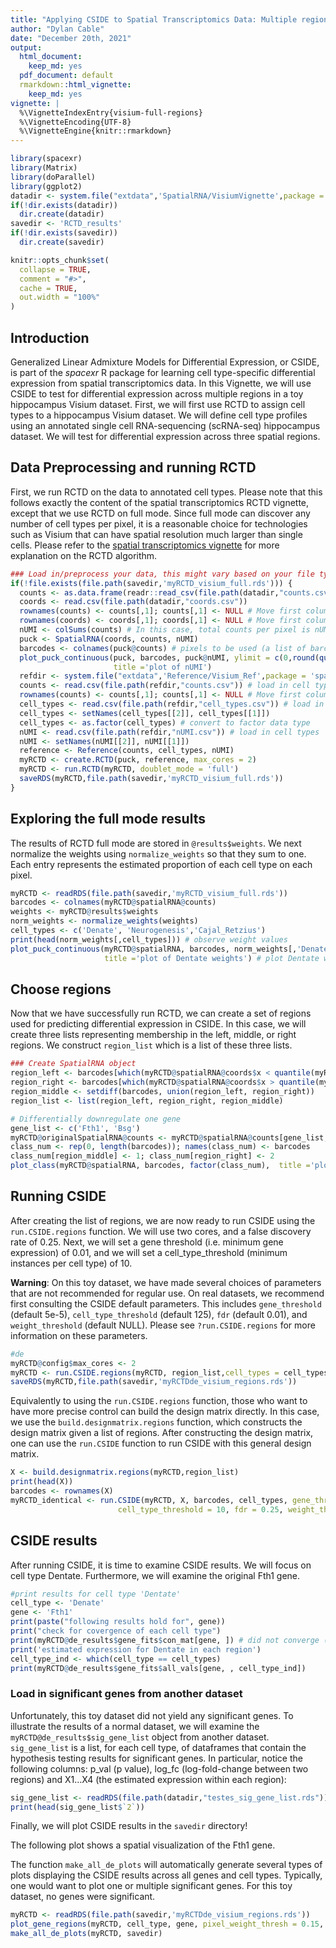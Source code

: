 ```yaml
---
title: "Applying CSIDE to Spatial Transcriptomics Data: Multiple regions in Visium with full mode RCTD"
author: "Dylan Cable"
date: "December 20th, 2021"
output:
  html_document:
    keep_md: yes
  pdf_document: default
  rmarkdown::html_vignette:
    keep_md: yes
vignette: |
  %\VignetteIndexEntry{visium-full-regions} 
  %\VignetteEncoding{UTF-8} 
  %\VignetteEngine{knitr::rmarkdown}
---
```


```r

library(spacexr)
library(Matrix)
library(doParallel)
library(ggplot2)
datadir <- system.file("extdata",'SpatialRNA/VisiumVignette',package = 'spacexr') # directory for sample Visium dataset
if(!dir.exists(datadir))
  dir.create(datadir)
savedir <- 'RCTD_results'
if(!dir.exists(savedir))
  dir.create(savedir)
```

```r
knitr::opts_chunk$set(
  collapse = TRUE,
  comment = "#>",
  cache = TRUE,
  out.width = "100%"
)
```

## Introduction

Generalized Linear Admixture Models for Differential Expression, or CSIDE, is part of the *spacexr* R package for learning cell type-specific differential expression from spatial transcriptomics data. In this Vignette, we will use CSIDE to test for differential expression across multiple regions in a toy hippocampus Visium dataset. First, we will first use RCTD to assign cell types to a hippocampus Visium dataset. We will define cell type profiles using an annotated single cell RNA-sequencing (scRNA-seq) hippocampus dataset. We will test for differential expression across three spatial regions.

## Data Preprocessing and running RCTD

First, we run RCTD on the data to annotated cell types. Please note that this follows exactly the content of the spatial transcriptomics RCTD vignette, except that we use RCTD on full mode. Since full mode can discover any number of cell types per pixel, it is a reasonable choice for technologies such as Visium that can have spatial resolution much larger than single cells. Please refer to the [spatial transcriptomics vignette](https://raw.githack.com/dmcable/spacexr/master/vignettes/spatial-transcriptomics.html) for more explanation on the RCTD algorithm.

```r
### Load in/preprocess your data, this might vary based on your file type
if(!file.exists(file.path(savedir,'myRCTD_visium_full.rds'))) {
  counts <- as.data.frame(readr::read_csv(file.path(datadir,"counts.csv"))) # load in counts matrix
  coords <- read.csv(file.path(datadir,"coords.csv"))
  rownames(counts) <- counts[,1]; counts[,1] <- NULL # Move first column to rownames
  rownames(coords) <- coords[,1]; coords[,1] <- NULL # Move first column to rownames
  nUMI <- colSums(counts) # In this case, total counts per pixel is nUMI
  puck <- SpatialRNA(coords, counts, nUMI)
  barcodes <- colnames(puck@counts) # pixels to be used (a list of barcode names). 
  plot_puck_continuous(puck, barcodes, puck@nUMI, ylimit = c(0,round(quantile(puck@nUMI,0.9))), 
                       title ='plot of nUMI') 
  refdir <- system.file("extdata",'Reference/Visium_Ref',package = 'spacexr') # directory for the reference
  counts <- read.csv(file.path(refdir,"counts.csv")) # load in cell types
  rownames(counts) <- counts[,1]; counts[,1] <- NULL # Move first column to rownames
  cell_types <- read.csv(file.path(refdir,"cell_types.csv")) # load in cell types
  cell_types <- setNames(cell_types[[2]], cell_types[[1]])
  cell_types <- as.factor(cell_types) # convert to factor data type
  nUMI <- read.csv(file.path(refdir,"nUMI.csv")) # load in cell types
  nUMI <- setNames(nUMI[[2]], nUMI[[1]])
  reference <- Reference(counts, cell_types, nUMI)
  myRCTD <- create.RCTD(puck, reference, max_cores = 2)
  myRCTD <- run.RCTD(myRCTD, doublet_mode = 'full')
  saveRDS(myRCTD,file.path(savedir,'myRCTD_visium_full.rds'))
}
```

## Exploring the full mode results

The results of RCTD full mode are stored in `@results$weights`. We next normalize the weights using `normalize_weights` so that they sum to one. Each entry represents the estimated proportion of each cell type on each pixel.

```r
myRCTD <- readRDS(file.path(savedir,'myRCTD_visium_full.rds'))
barcodes <- colnames(myRCTD@spatialRNA@counts)
weights <- myRCTD@results$weights
norm_weights <- normalize_weights(weights)
cell_types <- c('Denate', 'Neurogenesis','Cajal_Retzius')
print(head(norm_weights[,cell_types])) # observe weight values
plot_puck_continuous(myRCTD@spatialRNA, barcodes, norm_weights[,'Denate'], ylimit = c(0,0.5), 
                     title ='plot of Dentate weights') # plot Dentate weights
```

## Choose regions

Now that we have successfully run RCTD, we can create a set of regions used for predicting differential expression in CSIDE. In this case, we will create three lists representing membership in the left, middle, or right regions. We construct `region_list` which is a list of these three lists.

```r
### Create SpatialRNA object
region_left <- barcodes[which(myRCTD@spatialRNA@coords$x < quantile(myRCTD@spatialRNA@coords$x, 1/3))]
region_right <- barcodes[which(myRCTD@spatialRNA@coords$x > quantile(myRCTD@spatialRNA@coords$x, 2/3))]
region_middle <- setdiff(barcodes, union(region_left, region_right))
region_list <- list(region_left, region_right, region_middle)

# Differentially downregulate one gene
gene_list <- c('Fth1', 'Bsg')
myRCTD@originalSpatialRNA@counts <- myRCTD@spatialRNA@counts[gene_list,]
class_num <- rep(0, length(barcodes)); names(class_num) <- barcodes
class_num[region_middle] <- 1; class_num[region_right] <- 2 
plot_class(myRCTD@spatialRNA, barcodes, factor(class_num),  title ='plot of regions') # plot regions
```

## Running CSIDE

After creating the list of regions, we are now ready to run CSIDE using the `run.CSIDE.regions` function. We will use two cores, and a false discovery rate of 0.25. Next, we will set a gene threshold (i.e. minimum gene expression) of 0.01, and we will set a cell_type_threshold (minimum instances per cell type) of 10.

**Warning**: On this toy dataset, we have made several choices of parameters that are not recommended for regular use. On real datasets, we recommend first consulting the CSIDE default parameters. This includes `gene_threshold` (default 5e-5), `cell_type_threshold` (default 125), `fdr` (default 0.01), and `weight_threshold` (default NULL). Please see `?run.CSIDE.regions` for more information on these parameters. 

```r
#de
myRCTD@config$max_cores <- 2
myRCTD <- run.CSIDE.regions(myRCTD, region_list,cell_types = cell_types, gene_threshold = .01, cell_type_threshold = 10, fdr = 0.25, doublet_mode = F, weight_threshold = 0.1) 
saveRDS(myRCTD,file.path(savedir,'myRCTDde_visium_regions.rds'))
```

Equivalently to using the `run.CSIDE.regions` function, those who want to have more precise control can build the design matrix directly. In this case, we use the `build.designmatrix.regions` function, which constructs the design matrix given a list of regions. After constructing the design matrix, one can use the `run.CSIDE` function to run CSIDE with this general design matrix.

```r
X <- build.designmatrix.regions(myRCTD,region_list)
print(head(X))
barcodes <- rownames(X)
myRCTD_identical <- run.CSIDE(myRCTD, X, barcodes, cell_types, gene_threshold = .01, doublet_mode = F,
                        cell_type_threshold = 10, fdr = 0.25, weight_threshold = 0.1)
```

## CSIDE results

After running CSIDE, it is time to examine CSIDE results. We will focus on cell type Dentate. Furthermore, we will examine the original Fth1 gene.

```r
#print results for cell type 'Dentate'
cell_type <- 'Denate'
gene <- 'Fth1'
print(paste("following results hold for", gene))
print("check for covergence of each cell type")
print(myRCTD@de_results$gene_fits$con_mat[gene, ]) # did not converge (dataset was too small)
print('estimated expression for Dentate in each region')
cell_type_ind <- which(cell_type == cell_types)
print(myRCTD@de_results$gene_fits$all_vals[gene, , cell_type_ind]) 
```

### Load in significant genes from another dataset

Unfortunately, this toy dataset did not yield any significant genes. To illustrate the results of a normal dataset, we will
examine the `myRCTD@de_results$sig_gene_list` object from another dataset. `sig_gene_list` is a list, for each cell type, of dataframes that contain the hypothesis testing results for significant genes. In particular, notice the following columns: p_val (p value), log_fc (log-fold-change between two regions) and X1...X4 (the estimated expression within each region):

```r
sig_gene_list <- readRDS(file.path(datadir,"testes_sig_gene_list.rds")) # load in counts matrix
print(head(sig_gene_list$`2`))
```

Finally, we will plot CSIDE results in the `savedir` directory!

The following plot shows a spatial visualization of the Fth1 gene.

The function `make_all_de_plots` will automatically generate several types of plots displaying the CSIDE results across all genes and cell types. Typically, one would want to plot one or multiple significant genes. For this toy dataset, no genes were significant.

```r
myRCTD <- readRDS(file.path(savedir,'myRCTDde_visium_regions.rds'))
plot_gene_regions(myRCTD, cell_type, gene, pixel_weight_thresh = 0.15, expr_thresh = 8)
make_all_de_plots(myRCTD, savedir)
```


